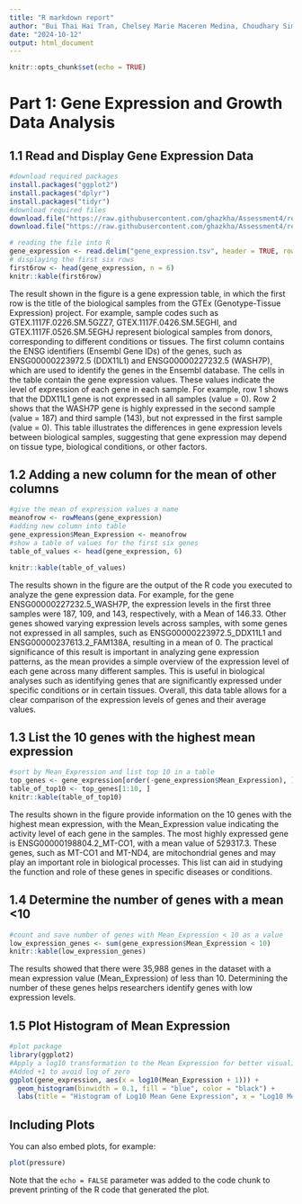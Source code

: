 ```yaml
---
title: "R markdown report"
author: "Bui Thai Hai Tran, Chelsey Marie Maceren Medina, Choudhary Simran"
date: "2024-10-12"
output: html_document
---
```


```r
knitr::opts_chunk$set(echo = TRUE)
```

# Part 1: Gene Expression and Growth Data Analysis
## 1.1 Read and Display Gene Expression Data
```r
#download required packages 
install.packages("ggplot2")
install.packages("dplyr")
install.packages("tidyr")
#download required files
download.file("https://raw.githubusercontent.com/ghazkha/Assessment4/refs/heads/main/gene_expression.tsv", destfile = "gene_expression.tsv")
download.file("https://raw.githubusercontent.com/ghazkha/Assessment4/refs/heads/main/growth_data.csv", destfile = "growth_data.csv")
```

```r
# reading the file into R
gene_expression <- read.delim("gene_expression.tsv", header = TRUE, row.names = 1)
# displaying the first six rows
first6row <- head(gene_expression, n = 6)
knitr::kable(first6row)
```


The result shown in the figure is a gene expression table, in which the first row is the title of the biological samples from the GTEx (Genotype-Tissue Expression) project. For example, sample codes such as GTEX.1117F.0226.SM.5GZZ7, GTEX.1117F.0426.SM.5EGHI, and GTEX.1117F.0526.SM.5EGHJ represent biological samples from donors, corresponding to different conditions or tissues. The first column contains the ENSG identifiers (Ensembl Gene IDs) of the genes, such as ENSG00000223972.5 (DDX11L1) and ENSG00000227232.5 (WASH7P), which are used to identify the genes in the Ensembl database.
The cells in the table contain the gene expression values. These values indicate the level of expression of each gene in each sample. For example, row 1 shows that the DDX11L1 gene is not expressed in all samples (value = 0). Row 2 shows that the WASH7P gene is highly expressed in the second sample (value = 187) and third sample (143), but not expressed in the first sample (value = 0). This table illustrates the differences in gene expression levels between biological samples, suggesting that gene expression may depend on tissue type, biological conditions, or other factors.


## 1.2 Adding a new column for the mean of other columns
```r
#give the mean of expression values a name
meanofrow <- rowMeans(gene_expression) 
#adding new column into table
gene_expression$Mean_Expression <- meanofrow 
#show a table of values for the first six genes
table_of_values <- head(gene_expression, 6)

knitr::kable(table_of_values) 
```

The results shown in the figure are the output of the R code you executed to analyze the gene expression data. For example, for the gene ENSG00000227232.5_WASH7P, the expression levels in the first three samples were 187, 109, and 143, respectively, with a Mean of 146.33. Other genes showed varying expression levels across samples, with some genes not expressed in all samples, such as ENSG00000223972.5_DDX11L1 and ENSG00000237613.2_FAM138A, resulting in a mean of 0. The practical significance of this result is important in analyzing gene expression patterns, as the mean provides a simple overview of the expression level of each gene across many different samples. This is useful in biological analyses such as identifying genes that are significantly expressed under specific conditions or in certain tissues. Overall, this data table allows for a clear comparison of the expression levels of genes and their average values. 


## 1.3 List the 10 genes with the highest mean expression

```r
#sort by Mean_Expression and list top 10 in a table 
top_genes <- gene_expression[order(-gene_expression$Mean_Expression), ]
table_of_top10 <- top_genes[1:10, ]
knitr::kable(table_of_top10)
```

The results shown in the figure provide information on the 10 genes with the highest mean expression, with the Mean_Expression value indicating the activity level of each gene in the samples. The most highly expressed gene is ENSG00000198804.2_MT-CO1, with a mean value of 529317.3. These genes, such as MT-CO1  and MT-ND4, are mitochondrial genes and may play an important role in biological processes. This list can aid in studying the function and role of these genes in specific diseases or conditions. 


## 1.4 Determine the number of genes with a mean <10

```r
#count and save number of genes with Mean_Expression < 10 as a value
low_expression_genes <- sum(gene_expression$Mean_Expression < 10)
knitr::kable(low_expression_genes)

```

The results showed that there were 35,988 genes in the dataset with a mean expression value (Mean_Expression) of less than 10. Determining the number of these genes helps researchers identify genes with low expression levels. 

## 1.5  Plot Histogram of Mean Expression

```r
#plot package
library(ggplot2)
#Apply a log10 transformation to the Mean Expression for better visualization
#Added +1 to avoid log of zero
ggplot(gene_expression, aes(x = log10(Mean_Expression + 1))) +  
  geom_histogram(binwidth = 0.1, fill = "blue", color = "black") +
  labs(title = "Histogram of Log10 Mean Gene Expression", x = "Log10 Mean Expression", y = "Frequency") +  theme_minimal()

```



## Including Plots

You can also embed plots, for example:

```r
plot(pressure)
```

Note that the `echo = FALSE` parameter was added to the code chunk to prevent printing of the R code that generated the plot.
